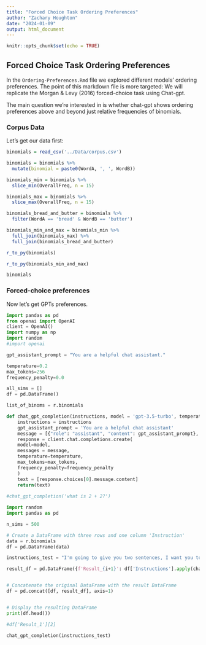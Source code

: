 ```yaml
---
title: "Forced Choice Task Ordering Preferences"
author: "Zachary Houghton"
date: "2024-01-09"
output: html_document
---
```


```r
knitr::opts_chunk$set(echo = TRUE)
```

## Forced Choice Task Ordering Preferences

In the `Ordering-Preferences.Rmd` file we explored different models' ordering preferences. The point of this markdown file is more targeted: We will replicate the Morgan & Levy (2016) forced-choice task using Chat-gpt.

The main question we're interested in is whether chat-gpt shows ordering preferences above and beyond just relative frequencies of binomials.

### Corpus Data

Let's get our data first:

```r
binomials = read_csv('../Data/corpus.csv')

binomials = binomials %>%
  mutate(binomial = paste0(WordA, ', ', WordB))

binomials_min = binomials %>%
  slice_min(OverallFreq, n = 15)

binomials_max = binomials %>%
  slice_max(OverallFreq, n = 15)

binomials_bread_and_butter = binomials %>% 
  filter(WordA == 'bread' & WordB == 'butter')

binomials_min_and_max = binomials_min %>%
  full_join(binomials_max) %>%
  full_join(binomials_bread_and_butter)

r_to_py(binomials)

r_to_py(binomials_min_and_max)

binomials
```

### Forced-choice preferences

Now let's get GPTs preferences.

```python
import pandas as pd
from openai import OpenAI
client = OpenAI()
import numpy as np
import random
#import openai

gpt_assistant_prompt = "You are a helpful chat assistant."

temperature=0.2
max_tokens=256
frequency_penalty=0.0

all_sims = []
df = pd.DataFrame()

list_of_binoms = r.binomials

def chat_gpt_completion(instructions, model = 'gpt-3.5-turbo', temperature=0.2, max_tokens = 256, frequency_penalty = 0.0):
    instructions = instructions
    gpt_assistant_prompt = 'You are a helpful chat assistant'
    message = [{"role": "assistant", "content": gpt_assistant_prompt}, {"role": "user", "content":instructions}]
    response = client.chat.completions.create(
    model=model,
    messages = message,
    temperature=temperature,
    max_tokens=max_tokens,
    frequency_penalty=frequency_penalty
    )
    text = [response.choices[0].message.content]
    return(text)
  
#chat_gpt_completion('what is 2 + 2?')
```

```python
import random
import pandas as pd

n_sims = 500

# Create a DataFrame with three rows and one column 'Instruction'
data = r.binomials
df = pd.DataFrame(data)

instructions_test = "I'm going to give you two sentences, I want you to select the more natural sentence:\n Jimmy likes bishops and seamstresses a lot.\nJimmy likes bishops and seamstresses a lot. Use as few words as possible."

result_df = pd.DataFrame({f'Result_{i+1}': df['Instructions'].apply(chat_gpt_completion) for i in range(n_sims)})


# Concatenate the original DataFrame with the result DataFrame
df = pd.concat([df, result_df], axis=1)


# Display the resulting DataFrame
print(df.head())

#df['Result_1'][2]

chat_gpt_completion(instructions_test)

```
